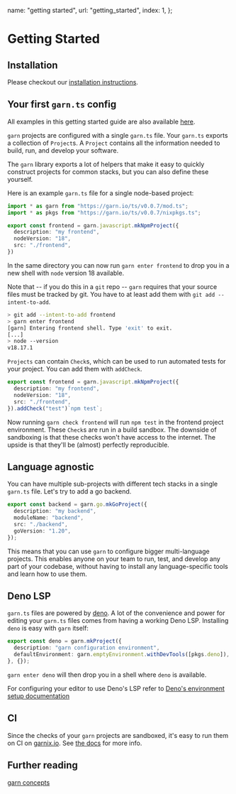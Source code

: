   name: "getting started",
  url: "getting_started",
  index: 1,
};

# Getting Started

## Installation

Please checkout our [installation instructions](/docs/installing).

## Your first `garn.ts` config

All examples in this getting started guide are also available
[here](https://github.com/garnix-io/garn/tree/main/examples/getting-started).

`garn` projects are configured with a single `garn.ts` file. Your `garn.ts`
exports a collection of `Project`s. A `Project` contains all the information
needed to build, run, and develop your software.

The `garn` library exports a lot of helpers that make it easy to quickly
construct projects for common stacks, but you can also define these yourself.

Here is an example `garn.ts` file for a single node-based project:

```typescript
import * as garn from "https://garn.io/ts/v0.0.7/mod.ts";
import * as pkgs from "https://garn.io/ts/v0.0.7/nixpkgs.ts";

export const frontend = garn.javascript.mkNpmProject({
  description: "my frontend",
  nodeVersion: "18",
  src: "./frontend",
})
```

In the same directory you can now run `garn enter frontend` to drop you in
a new shell with `node` version 18 available.

Note that -- if you do this in a `git` repo -- `garn` requires that your source
files must be tracked by git. You have to at least add them with
`git add --intent-to-add`.

```bash
> git add --intent-to-add frontend
> garn enter frontend
[garn] Entering frontend shell. Type 'exit' to exit.
[...]
> node --version
v18.17.1
```

`Projects` can contain `Check`s, which can be used to run automated tests for
your project. You can add them with `addCheck`.

```typescript
export const frontend = garn.javascript.mkNpmProject({
  description: "my frontend",
  nodeVersion: "18",
  src: "./frontend",
}).addCheck("test")`npm test`;
```

Now running `garn check frontend` will run `npm test` in the frontend project
environment. These `Check`s are run in a build sandbox. The downside of
sandboxing is that these checks won't have access to the internet. The upside
is that they'll be (almost) perfectly reproducible.

## Language agnostic

You can have multiple sub-projects with different tech stacks in a single
`garn.ts` file. Let's try to add a go backend.

```typescript
export const backend = garn.go.mkGoProject({
  description: "my backend",
  moduleName: "backend",
  src: "./backend",
  goVersion: "1.20",
});
```

This means that you can use `garn` to configure bigger multi-language projects.
This enables anyone on your team to run, test, and develop any part of your
codebase, without having to install any language-specific tools and learn how
to use them.

## Deno LSP

`garn.ts` files are powered by [deno](https://deno.com/). 
A lot of the convenience and power for editing your `garn.ts` files comes
from having a working Deno LSP. Installing `deno` is easy with `garn` itself:

```typescript
export const deno = garn.mkProject({
  description: "garn configuration environment",
  defaultEnvironment: garn.emptyEnvironment.withDevTools([pkgs.deno]),
}, {});
```

`garn enter deno` will then drop you in a shell where `deno` is available.

For configuring your editor to use Deno's LSP refer to [Deno's environment setup
documentation](https://docs.deno.com/runtime/manual/getting_started/setup_your_environment)

## CI

Since the checks of your `garn` projects are sandboxed, it's easy to run them on
CI on [garnix.io](https://garnix.io). See [the docs](https://garnix.io/docs)
for more info.

## Further reading

[garn concepts](/docs/concepts)
